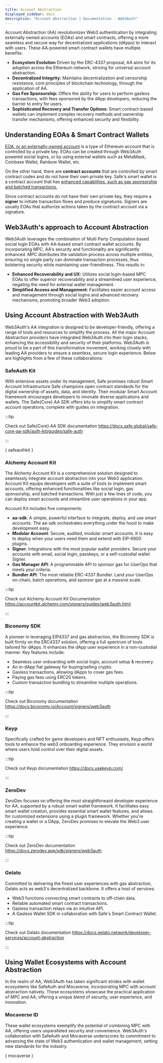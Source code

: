 ```yaml
---
title: Account Abstraction
displayed_sidebar: docs
description: "Account Abstraction | Documentation - Web3Auth"
---
```



Account Abstraction (AA) revolutionizes Web3 authentication by integrating externally owned accounts (EOAs) and smart contracts, offering a more
seamless and secure way for decentralized applications (dApps) to interact with users. These AA-powered smart contract wallets have multiple benefits:

- **Ecosystem Evolution** Driven by the ERC-4337 proposal, AA aims for its adoption across the Ethereum network, striving for universal account
  abstraction.
- **Decentralized Integrity:** Maintains decentralization and censorship resistance, core principles of blockchain technology, through the application
  of AA.
- **Gas Fee Sponsorship:** Offers the ability for users to perform gasless transactions, with fees sponsored by the dApp developers, reducing the
  barrier to entry for users.
- **Sophisticated Recovery and Transfer Options:** Smart contract-based wallets can implement complex recovery methods and ownership transfer
  mechanisms, offering enhanced security and flexibility.

## Understanding EOAs & Smart Contract Wallets

[EOA, or an externally-owned account](https://ethereum.org/en/developers/docs/accounts/) is a type of Ethereum account that is controlled by a private
key. EOAs can be created through Web3Auth powered social logins, or by using external wallets such as MetaMask, Coinbase Wallet, Rainbow Wallet, etc.

On the other hand, there are <b>contract accounts</b> that are controlled by smart contract codes and do not have their own private key. Safe's smart
wallet is a contract account that has <a href="https://ethereum.org/en/roadmap/account-abstraction/" target="_blank"> enhanced capabilities, such as
gas sponsorship and batched transactions. </a>

Since contract accounts do not have their own private key, they require a <b>signer</b> to initiate transaction flows and produce signatures. Signers
are usually EOAs that authorize actions taken by the contract account via a signature.

## Web3Auth's approach to Account Abstraction

Web3Auth leverages the combination of Multi Party Computation based social login EOAs with AA-based smart contract wallet accounts. By incorporating
MPC, AA's security and functionality are significantly enhanced. MPC distributes the validation process across multiple entities, ensuring no single
party can dominate transaction processes, thus bolstering security while maintaining user-friendliness. This results in:

- **Enhanced Recoverability and UX:** Utilizes social login-based MPC EOAs to offer superior recoverability and a streamlined user experience,
  negating the need for external wallet management.
- **Simplified Access and Management:** Facilitates easier account access and management through social logins and advanced recovery mechanisms,
  promoting broader Web3 adoption.

## Using Account Abstraction with Web3Auth

Web3Auth's AA integration is designed to be developer-friendly, offering a range of tools and resources to simplify the process. All the major Account
Abstraction providers have integrated Web3Auth into their login stacks, enhancing the accessibility and security of their platforms. Web3Auth is proud
to be a part of this transformative movement, working closely with leading AA providers to ensure a seamless, secure login experience. Below are
highlights from a few of these collaborations:

### SafeAuth Kit

<SafeAuthDescription />

With extensive assets under its management, Safe promises robust Smart Account Infrastructure Safe champions open contract standards for the digital
ownership of assets, data, and identity. Their modular Smart Account framework encourages developers to innovate diverse applications and wallets. The
Safe\{Core} AA SDK offers kits to simplify smart contract account operations, complete with guides on integration.

:::tip

Check out Safe\{Core} AA SDK documentation https://docs.safe.global/safe-core-aa-sdk/auth-kit/guides/safe-auth

:::

{ safeauthkit }

### Alchemy Account Kit

The Alchemy Account Kit is a comprehensive solution designed to seamlessly integrate account abstraction into your Web3 application. Account Kit
equips developers with a suite of tools to implement smart accounts, offering enhanced functionalities like social login, gas sponsorship, and batched
transactions. With just a few lines of code, you can deploy smart accounts and streamline user operations in your app.

Account Kit includes five components:

- **aa-sdk**: A simple, powerful interface to integrate, deploy, and use smart accounts. The aa-sdk orchestrates everything under the hood to make
  development easy.
- **Modular Account**: Secure, audited, modular smart accounts. It is easy to deploy when your users need them and extend with EIP-6900 plugins.
- **Signer**: Integrations with the most popular wallet providers. Secure your accounts with email, social login, passkeys, or a self-custodial wallet
  Signer.
- **Gas Manager API**: A programmable API to sponsor gas for UserOps that meets your criteria.
- **Bundler API**: The most reliable ERC-4337 Bundler. Land your UserOps on-chain, batch operations, and sponsor gas at a massive scale.

:::tip

Check out Alchemy Account Kit Documentation https://accountkit.alchemy.com/signers/guides/web3auth.html

:::

### Biconomy SDK

A pioneer in leveraging EIP4337 and gas abstraction, the Biconomy SDK is built firmly on the ERC4337 solution, offering a full spectrum of tools
tailored for dApps. It enhances the dApp user experience in a non-custodial manner. Key features include:

- Seamless user onboarding with social login, account setup & recovery.
- An in-dApp fiat gateway for buying/selling crypto.
- Gasless transactions, allowing dApps to cover gas fees.
- Paying gas fees using ERC20 tokens.
- Custom transaction bundling to streamline multiple operations.

:::tip

Check out Biconomy documentation https://docs.biconomy.io/Account/signers/web3auth

:::

### Keyp

Specifically crafted for game developers and NFT enthusiasts, Keyp offers tools to enhance the web3 onboarding experience. They envision a world where
users hold control over their digital assets.

:::tip

Check out Keyp documentation https://docs.usekeyp.com/

:::

### ZeroDev

ZeroDev focuses on offering the most straightforward developer experience for AA, supported by a robust smart wallet framework. It facilitates easy
smart wallet creation, provides essential smart wallet features, and allows for customized extensions using a plugin framework. Whether you're
creating a wallet or a DApp, ZeroDev promises to elevate the Web3 user experience.

:::tip

Check out ZeroDev documentation https://docs.zerodev.app/sdk/signers/web3auth

:::

### Gelato

Committed to delivering the finest user experiences with gas abstraction, Gelato acts as web3's decentralized backbone. It offers a host of services:

- Web3 functions connecting smart contracts to off-chain data.
- Reliable automated smart contract transactions.
- Gasless transaction relays via an intuitive API.
- A Gasless Wallet SDK in collaboration with Safe's Smart Contract Wallet.

:::tip

Check out Gelato documentation https://docs.gelato.network/developer-services/account-abstraction

:::

## Using Wallet Ecosystems with Account Abstraction

In the realm of AA, Web3Auth has taken significant strides with wallet ecosystems like SafeAuth and Mocaverse, incorporating MPC with account
abstraction natively. These ecosystems showcase the practical application of MPC and AA, offering a unique blend of security, user experience, and
innovation.

### Mocaverse ID

<MocaverseDescription />

These wallet ecosystems exemplify the potential of combining MPC with AA, offering users unparalleled security and convenience. Web3Auth's
collaboration with SafeAuth and Mocaverse underscores its commitment to advancing the state of Web3 authentication and wallet management, setting new
standards for the industry.

{ mocaverse }
